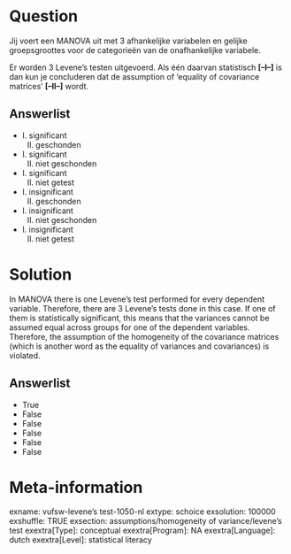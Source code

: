 Question
========
Jij voert een MANOVA uit met 3 afhankelijke variabelen en gelijke
groepsgroottes voor de categorieën van de onafhankelijke variabele.  
  
Er worden 3 Levene's testen uitgevoerd. Als één daarvan statistisch
**\[--I--\]** is dan kun je concluderen dat de assumption of 'equality
of covariance matrices' **\[--II--\]** wordt.

Answerlist
----------
* I. significant  
  II. geschonden
* I. significant  
  II. niet geschonden
* I. significant  
  II. niet getest
* I. insignificant  
  II. geschonden
* I. insignificant  
  II. niet geschonden
* I. insignificant  
  II. niet getest

Solution
========





In MANOVA there is one Levene's test performed for every dependent
variable. Therefore, there are 3 Levene's tests done in this case. If
one of them is statistically significant, this means that the variances
cannot be assumed equal across groups for one of the dependent
variables. Therefore, the assumption of the homogeneity of the
covariance matrices (which is another word as the equality of variances
and covariances) is violated.




Answerlist
----------
* True
* False
* False
* False
* False
* False

Meta-information
================
exname: vufsw-levene's test-1050-nl
extype: schoice
exsolution: 100000
exshuffle: TRUE
exsection: assumptions/homogeneity of variance/levene's test
exextra[Type]: conceptual
exextra[Program]: NA
exextra[Language]: dutch
exextra[Level]: statistical literacy

